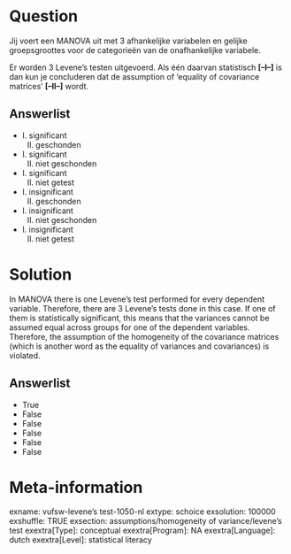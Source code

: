 Question
========
Jij voert een MANOVA uit met 3 afhankelijke variabelen en gelijke
groepsgroottes voor de categorieën van de onafhankelijke variabele.  
  
Er worden 3 Levene's testen uitgevoerd. Als één daarvan statistisch
**\[--I--\]** is dan kun je concluderen dat de assumption of 'equality
of covariance matrices' **\[--II--\]** wordt.

Answerlist
----------
* I. significant  
  II. geschonden
* I. significant  
  II. niet geschonden
* I. significant  
  II. niet getest
* I. insignificant  
  II. geschonden
* I. insignificant  
  II. niet geschonden
* I. insignificant  
  II. niet getest

Solution
========





In MANOVA there is one Levene's test performed for every dependent
variable. Therefore, there are 3 Levene's tests done in this case. If
one of them is statistically significant, this means that the variances
cannot be assumed equal across groups for one of the dependent
variables. Therefore, the assumption of the homogeneity of the
covariance matrices (which is another word as the equality of variances
and covariances) is violated.




Answerlist
----------
* True
* False
* False
* False
* False
* False

Meta-information
================
exname: vufsw-levene's test-1050-nl
extype: schoice
exsolution: 100000
exshuffle: TRUE
exsection: assumptions/homogeneity of variance/levene's test
exextra[Type]: conceptual
exextra[Program]: NA
exextra[Language]: dutch
exextra[Level]: statistical literacy

